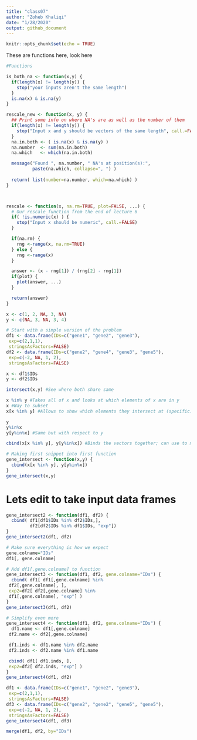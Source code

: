 ```yaml
---
title: "class07"
author: "Zoheb Khaliqi"
date: "1/28/2020"
output: github_document
---
```


```r
knitr::opts_chunk$set(echo = TRUE)
```

These are functions here, look here
```r
#Functions

is_both_na <- function(x,y) {
  if(length(x) != length(y)) {
    stop("your inputs aren't the same length")
  }
  is.na(x) & is.na(y)
}

rescale_new <- function(x, y) {
  ## Print some info on where NA's are as well as the number of them 
  if(length(x) != length(y)) {
    stop("Input x and y should be vectors of the same length", call.=FALSE)
  }
  na.in.both <- ( is.na(x) & is.na(y) )
  na.number  <- sum(na.in.both)
  na.which   <- which(na.in.both)

  message("Found ", na.number, " NA's at position(s):", 
          paste(na.which, collapse=", ") ) 
  
  return( list(number=na.number, which=na.which) )
}



rescale <- function(x, na.rm=TRUE, plot=FALSE, ...) {
  # Our rescale function from the end of lecture 6
  if( !is.numeric(x) ) {
    stop("Input x should be numeric", call.=FALSE)
  }

  if(na.rm) {
    rng <-range(x, na.rm=TRUE)
  } else {
    rng <-range(x)
  }

  answer <- (x - rng[1]) / (rng[2] - rng[1])
  if(plot) { 
    plot(answer, ...) 
  }

  return(answer)
}
```

```r
x <- c(1, 2, NA, 3, NA)
y <- c(NA, 3, NA, 3, 4)
```


```r
# Start with a simple version of the problem
df1 <- data.frame(IDs=c("gene1", "gene2", "gene3"),
 exp=c(2,1,1),
 stringsAsFactors=FALSE)
df2 <- data.frame(IDs=c("gene2", "gene4", "gene3", "gene5"),
 exp=c(-2, NA, 1, 2),
 stringsAsFactors=FALSE)
```


```r
x <- df1$IDs
y <- df2$IDs

intersect(x,y) #See where both share same 

x %in% y #Takes all of x and looks at which elements of x are in y
x #Way to subset
x[x %in% y] #Allows to show which elements they intersect at (specific); just taking the TRUE

y
y%in%x
y[y%in%x] #Same but with respect to y

cbind(x[x %in% y], y[y%in%x]) #Binds the vectors together; can use to make a function
```


```r
# Making first snippet into first function
gene_intersect <- function(x,y) {
  cbind(x[x %in% y], y[y%in%x])
}
gene_intersect(x,y)
```

# Lets edit to take input data frames
```r
gene_intersect2 <- function(df1, df2) {
  cbind( df1[df1$IDs %in% df2$IDs,],
         df2[df2$IDs %in% df1$IDs, "exp"])
}
gene_intersect2(df1, df2)
```

```r
# Make sure everything is how we expect
gene.colname="IDs"
df1[, gene.colname]
```

```r
# Add df1[,gene.colname] to function
gene_intersect3 <- function(df1, df2, gene.colname="IDs") {
  cbind( df1[ df1[,gene.colname] %in%
 df2[,gene.colname], ],
 exp2=df2[ df2[,gene.colname] %in%
 df1[,gene.colname], "exp"] )
}
gene_intersect3(df1, df2)
```

```r
# Simplify even more 
gene_intersect4 <- function(df1, df2, gene.colname="IDs") {
  df1.name <- df1[,gene.colname]
 df2.name <- df2[,gene.colname]

 df1.inds <- df1.name %in% df2.name
 df2.inds <- df2.name %in% df1.name

 cbind( df1[ df1.inds, ],
 exp2=df2[ df2.inds, "exp"] )
}
gene_intersect4(df1, df2)
```

```r
df1 <- data.frame(IDs=c("gene1", "gene2", "gene3"),
 exp=c(2,1,1),
 stringsAsFactors=FALSE)
df3 <- data.frame(IDs=c("gene2", "gene2", "gene5", "gene5"),
 exp=c(-2, NA, 1, 2),
 stringsAsFactors=FALSE)
gene_intersect4(df1, df3)
```

```r
merge(df1, df2, by="IDs")
```














